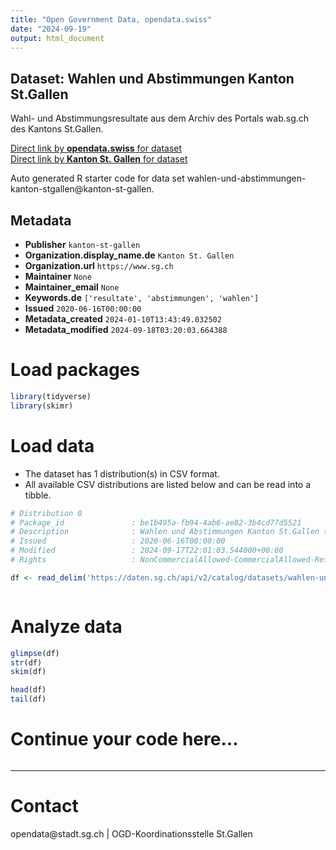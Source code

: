 ```yaml
---
title: "Open Government Data, opendata.swiss"
date: "2024-09-19"
output: html_document
---
```


## Dataset: Wahlen und Abstimmungen Kanton St.Gallen

Wahl- und Abstimmungsresultate aus dem Archiv des Portals wab.sg.ch des Kantons St.Gallen.

[Direct link by **opendata.swiss** for dataset](https://opendata.swiss/de/dataset/wahlen-und-abstimmungen-kanton-st-gallen1)<br>
[Direct link by **Kanton St. Gallen** for dataset](https://daten.sg.ch/explore/dataset/wahlen-und-abstimmungen-kanton-stgallen/)

Auto generated R starter code for data set wahlen-und-abstimmungen-kanton-stgallen@kanton-st-gallen.

## Metadata

- **Publisher** `kanton-st-gallen`
- **Organization.display_name.de** `Kanton St. Gallen`
- **Organization.url** `https://www.sg.ch`
- **Maintainer** `None`
- **Maintainer_email** `None`
- **Keywords.de** `['resultate', 'abstimmungen', 'wahlen']`
- **Issued** `2020-06-16T00:00:00`
- **Metadata_created** `2024-01-10T13:43:49.032502`
- **Metadata_modified** `2024-09-18T03:20:03.664388`


# Load packages

```r

library(tidyverse)
library(skimr)

```

# Load data

-   The dataset has 1 distribution(s) in CSV format.
-   All available CSV distributions are listed below and can be read into a tibble.

```r

# Distribution 0
# Package_id               : be1b495a-fb94-4ab6-ae82-3b4cd77d5521
# Description              : Wahlen und Abstimmungen Kanton St.Gallen (csv)
# Issued                   : 2020-06-16T00:00:00
# Modified                 : 2024-09-17T22:01:03.544000+00:00
# Rights                   : NonCommercialAllowed-CommercialAllowed-ReferenceRequired

df <- read_delim('https://daten.sg.ch/api/v2/catalog/datasets/wahlen-und-abstimmungen-kanton-stgallen/exports/csv?use_labels=true')



```

# Analyze data

```r

glimpse(df)
str(df)
skim(df)

head(df)
tail(df)

```

# Continue your code here...

```r

```

------------------------------------------------------------------------

# Contact

opendata@stadt.sg.ch | OGD-Koordinationsstelle St.Gallen
